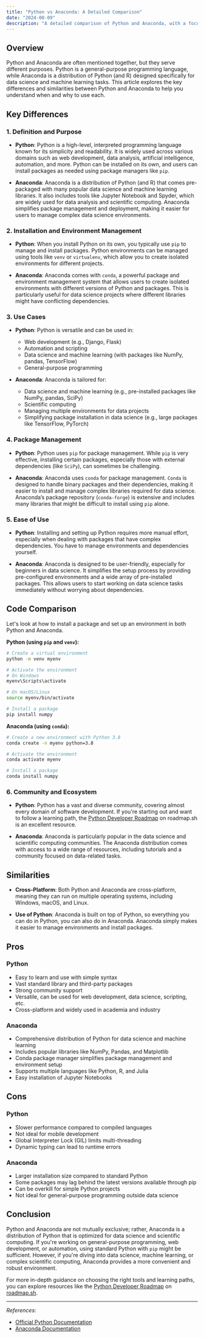 ```yaml
---
title: "Python vs Anaconda: A Detailed Comparison"
date: "2024-08-09"
description: "A detailed comparison of Python and Anaconda, with a focus on key differences and use cases."
---
```


## Overview

Python and Anaconda are often mentioned together, but they serve different purposes. Python is a general-purpose programming language, while Anaconda is a distribution of Python (and R) designed specifically for data science and machine learning tasks. This article explores the key differences and similarities between Python and Anaconda to help you understand when and why to use each.

## Key Differences

### 1. **Definition and Purpose**

- **Python**: Python is a high-level, interpreted programming language known for its simplicity and readability. It is widely used across various domains such as web development, data analysis, artificial intelligence, automation, and more. Python can be installed on its own, and users can install packages as needed using package managers like `pip`.

- **Anaconda**: Anaconda is a distribution of Python (and R) that comes pre-packaged with many popular data science and machine learning libraries. It also includes tools like Jupyter Notebook and Spyder, which are widely used for data analysis and scientific computing. Anaconda simplifies package management and deployment, making it easier for users to manage complex data science environments.

### 2. **Installation and Environment Management**

- **Python**: When you install Python on its own, you typically use `pip` to manage and install packages. Python environments can be managed using tools like `venv` or `virtualenv`, which allow you to create isolated environments for different projects.

- **Anaconda**: Anaconda comes with `conda`, a powerful package and environment management system that allows users to create isolated environments with different versions of Python and packages. This is particularly useful for data science projects where different libraries might have conflicting dependencies.

### 3. **Use Cases**

- **Python**: Python is versatile and can be used in:
  - Web development (e.g., Django, Flask)
  - Automation and scripting
  - Data science and machine learning (with packages like NumPy, pandas, TensorFlow)
  - General-purpose programming

- **Anaconda**: Anaconda is tailored for:
  - Data science and machine learning (e.g., pre-installed packages like NumPy, pandas, SciPy)
  - Scientific computing
  - Managing multiple environments for data projects
  - Simplifying package installation in data science (e.g., large packages like TensorFlow, PyTorch)

### 4. **Package Management**

- **Python**: Python uses `pip` for package management. While `pip` is very effective, installing certain packages, especially those with external dependencies (like `SciPy`), can sometimes be challenging.

- **Anaconda**: Anaconda uses `conda` for package management. `Conda` is designed to handle binary packages and their dependencies, making it easier to install and manage complex libraries required for data science. Anaconda’s package repository (`conda-forge`) is extensive and includes many libraries that might be difficult to install using `pip` alone.

### 5. **Ease of Use**

- **Python**: Installing and setting up Python requires more manual effort, especially when dealing with packages that have complex dependencies. You have to manage environments and dependencies yourself.

- **Anaconda**: Anaconda is designed to be user-friendly, especially for beginners in data science. It simplifies the setup process by providing pre-configured environments and a wide array of pre-installed packages. This allows users to start working on data science tasks immediately without worrying about dependencies.

## Code Comparison

Let's look at how to install a package and set up an environment in both Python and Anaconda.

**Python (using `pip` and `venv`):**

```bash
# Create a virtual environment
python -m venv myenv

# Activate the environment
# On Windows
myenv\Scripts\activate

# On macOS/Linux
source myenv/bin/activate

# Install a package
pip install numpy
```

**Anaconda (using `conda`):**

```bash
# Create a new environment with Python 3.8
conda create -n myenv python=3.8

# Activate the environment
conda activate myenv

# Install a package
conda install numpy
```

### 6. **Community and Ecosystem**

- **Python**: Python has a vast and diverse community, covering almost every domain of software development. If you're starting out and want to follow a learning path, the [Python Developer Roadmap](https://roadmap.sh/python) on roadmap.sh is an excellent resource.

- **Anaconda**: Anaconda is particularly popular in the data science and scientific computing communities. The Anaconda distribution comes with access to a wide range of resources, including tutorials and a community focused on data-related tasks.

## Similarities

- **Cross-Platform**: Both Python and Anaconda are cross-platform, meaning they can run on multiple operating systems, including Windows, macOS, and Linux.

- **Use of Python**: Anaconda is built on top of Python, so everything you can do in Python, you can also do in Anaconda. Anaconda simply makes it easier to manage environments and install packages.


## Pros
### Python
- Easy to learn and use with simple syntax
- Vast standard library and third-party packages
- Strong community support
- Versatile, can be used for web development, data science, scripting, etc.
- Cross-platform and widely used in academia and industry

### Anaconda
- Comprehensive distribution of Python for data science and machine learning
- Includes popular libraries like NumPy, Pandas, and Matplotlib
- Conda package manager simplifies package management and environment setup
- Supports multiple languages like Python, R, and Julia
- Easy installation of Jupyter Notebooks

## Cons
### Python
- Slower performance compared to compiled languages
- Not ideal for mobile development
- Global Interpreter Lock (GIL) limits multi-threading
- Dynamic typing can lead to runtime errors

### Anaconda
- Larger installation size compared to standard Python
- Some packages may lag behind the latest versions available through pip
- Can be overkill for simple Python projects
- Not ideal for general-purpose programming outside data science

## Conclusion

Python and Anaconda are not mutually exclusive; rather, Anaconda is a distribution of Python that is optimized for data science and scientific computing. If you're working on general-purpose programming, web development, or automation, using standard Python with `pip` might be sufficient. However, if you're diving into data science, machine learning, or complex scientific computing, Anaconda provides a more convenient and robust environment.

For more in-depth guidance on choosing the right tools and learning paths, you can explore resources like the [Python Developer Roadmap](https://roadmap.sh/python) on [roadmap.sh](https://roadmap.sh).

---

*References*:
- [Official Python Documentation](https://docs.python.org/3/)
- [Anaconda Documentation](https://docs.anaconda.com/)

<RelatedComparisons
    currentTechnology='Python-Anaconda'
/>